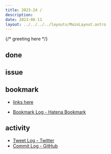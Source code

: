 ```yaml
---
title: 2023-24 / 
description: 
date: 2023-06-11
layout: ../../../../layouts/MainLayout.astro
---
```


{/* greeting here */}

## done

### 

## issue

### 

## bookmark

- [links here]()


- [Bookmark Log - Hatena Bookmark](https://b.hatena.ne.jp/Ryo_K/bookmark)

## activity

<Tweet tweetLink="" />
<Instagram instagramId="" />
<YouTube youTubeId="" />

- [Tweet Log - Twitter](https://twitter.com/search?q=(from%3Alegnoh)%20until%3A2023-06-11%20since%3A2023-06-05%20-filter%3Areplies&src=typed_query)
- [Commit Log - GitHub](https://github.com/legnoh?tab=overview&from=2023-06-05&to=2023-06-11)
